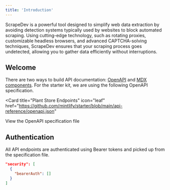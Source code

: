 ```yaml
---
title: 'Introduction'
---
```


ScrapeDev is a powerful tool designed to simplify web data extraction by avoiding detection systems typically used by websites to block automated scraping. Using cutting-edge technology, such as rotating proxies, customizable headless browsers, and advanced CAPTCHA-solving techniques, ScrapeDev ensures that your scraping process goes undetected, allowing you to gather data efficiently without interruptions.



## Welcome

There are two ways to build API documentation: [OpenAPI](https://mintlify.com/docs/api-playground/openapi/setup) and [MDX components](https://mintlify.com/docs/api-playground/mdx/configuration). For the starter kit, we are using the following OpenAPI specification.

<Card
  title="Plant Store Endpoints"
  icon="leaf"
  href="https://github.com/mintlify/starter/blob/main/api-reference/openapi.json"
>
  View the OpenAPI specification file
</Card>

## Authentication

All API endpoints are authenticated using Bearer tokens and picked up from the specification file.

```json
"security": [
  {
    "bearerAuth": []
  }
]
```
